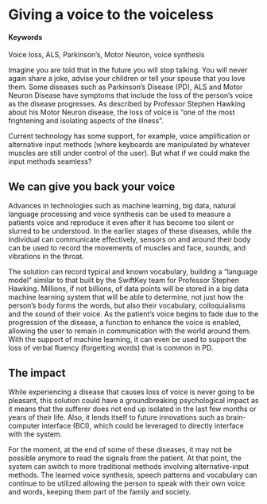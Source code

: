 # Giving a voice to the voiceless {#speech-learning-reproduction}

#### Keywords

Voice loss, ALS, Parkinson’s, Motor Neuron, voice synthesis

Imagine you are told that in the future you will stop talking.  You will never again share a joke, advise your children or tell your spouse that you love them.  Some diseases such as Parkinson’s Disease (PD), ALS and Motor Neuron Disease have symptoms that include the loss of the person’s voice as the disease progresses.  As described by Professor Stephen Hawking about his Motor Neuron disease, the loss of voice is “one of the most frightening and isolating aspects of the illness”.

Current technology has some support, for example, voice amplification or alternative input methods (where keyboards are manipulated by whatever muscles are still under control of the user).  But what if we could make the input methods seamless?


## We can give you back your voice

Advances in technologies such as machine learning, big data, natural language processing and voice synthesis can be used to measure a patients voice and reproduce it even after it has become too silent or slurred to be understood.  In the earlier stages of these diseases, while the individual can communicate effectively, sensors on and around their body can be used to record the movements of muscles and face, sounds, and vibrations in the throat.

The solution can record typical and known vocabulary, building a “language model” similar to that built by the SwiftKey team for Professor Stephen Hawking.  Millions, if not billions, of data points will be stored in a big data machine learning system that will be able to determine, not just how the person’s body forms the words, but also their vocabulary, colloquialisms and the sound of their voice.  As the patient’s voice begins to fade due to the progression of the disease, a function to enhance the voice is enabled, allowing the user to remain in communication with the world around them.  With the support of machine learning, it can even be used to support the loss of verbal fluency (forgetting words) that is common in PD.


## The impact

While experiencing a disease that causes loss of voice is never going to be pleasant, this solution could have a groundbreaking psychological impact as it means that the sufferer does not end up isolated in the last few months or years of their life.  Also, it lends itself to future innovations such as brain-computer interface (BCI), which could be leveraged to directly interface with the system.

For the moment, at the end of some of these diseases, it may not be possible anymore to read the signals from the patient.  At that point, the system can switch to more traditional methods involving alternative-input methods.  The learned voice synthesis, speech patterns and vocabulary can continue to be utilized allowing the person to speak with their own voice and words, keeping them part of the family and society.

